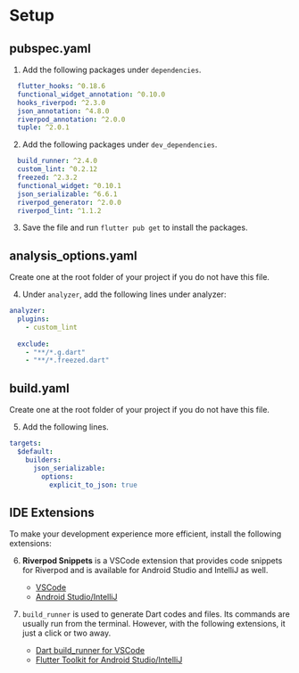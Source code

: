 # Setup

## pubspec.yaml

1. Add the following packages under `dependencies`.

```yaml
  flutter_hooks: ^0.18.6
  functional_widget_annotation: ^0.10.0
  hooks_riverpod: ^2.3.0
  json_annotation: ^4.8.0
  riverpod_annotation: ^2.0.0
  tuple: ^2.0.1
```

2. Add the following packages under `dev_dependencies`.

```yaml
  build_runner: ^2.4.0
  custom_lint: ^0.2.12
  freezed: ^2.3.2
  functional_widget: ^0.10.1
  json_serializable: ^6.6.1
  riverpod_generator: ^2.0.0
  riverpod_lint: ^1.1.2
```

3. Save the file and run `flutter pub get` to install the packages.

## analysis_options.yaml

<Info>Create one at the root folder of your project if you do not have this file.</Info>

4. Under `analyzer`, add the following lines under analyzer:

```yaml
analyzer:
  plugins:
    - custom_lint
    
  exclude:
    - "**/*.g.dart"
    - "**/*.freezed.dart"
```

## build.yaml

<Info>Create one at the root folder of your project if you do not have this file.</Info>

5. Add the following lines.
```yaml
targets:
  $default:
    builders:
      json_serializable:
        options:
          explicit_to_json: true
```

## IDE Extensions

To make your development experience more efficient, install the following extensions:

6. **Riverpod Snippets** is a VSCode extension that provides code snippets for Riverpod and is available for Android Studio and IntelliJ as well. 
    - [VSCode](https://marketplace.visualstudio.com/items?itemName=robert-brunhage.flutter-riverpod-snippets)
    - [Android Studio/IntelliJ](https://plugins.jetbrains.com/plugin/14641-flutter-riverpod-snippets)

7. `build_runner` is used to generate Dart codes and files. Its commands are usually run from the terminal. However, with the following extensions, it just a click or two away. 
    - [Dart build_runner for VSCode](https://marketplace.visualstudio.com/items?itemName=Kaiqun.build-runner)
    - [Flutter Toolkit for Android Studio/IntelliJ](https://plugins.jetbrains.com/plugin/14442-flutter-toolkit)